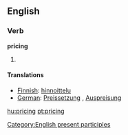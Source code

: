 ==English==
===Verb===
'''pricing'''
# {{present participle of|price}}

==== Translations ====
*[[Finnish]]: [[hinnoittelu]]
*[[German]]: [[Preissetzung]] {{f}}, [[Auspreisung]] {{f}}

[[Category:English present participles]]

[[hu:pricing]]
[[pt:pricing]]